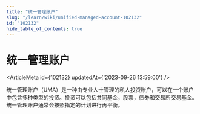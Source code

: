 ```yaml
---
title: "统一管理账户"
slug: "/learn/wiki/unified-managed-account-102132"
id: "102132"
hide_table_of_contents: true
---
```



# 统一管理账户

<ArticleMeta id={102132} updatedAt={'2023-09-26 13:59:00'} />
<div className='border-solid border-b border-t-0 my-4 border-[var(--ifm-color-gray-300)]' />

统一管理账户（UMA）是一种由专业人士管理的私人投资账户，可以在一个账户中包含多种类型的投资。投资可以包括共同基金，股票，债券和交易所交易基金。统一管理账户通常会按照指定的计划进行再平衡。
